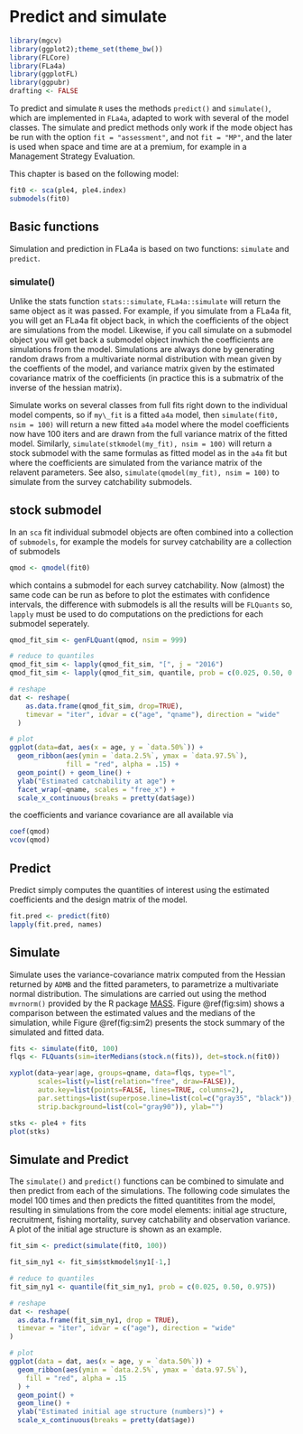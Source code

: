 # Predict and simulate \label{sec:predsim}


```r
library(mgcv)
library(ggplot2);theme_set(theme_bw())
library(FLCore)
library(FLa4a)
library(ggplotFL)
library(ggpubr)
drafting <- FALSE
```

To predict and simulate `R` uses the methods `predict()` and `simulate()`, which are implemented in `FLa4a`, adapted to work with several of the model classes.  The simulate and predict methods only work if the mode object has be run with the option `fit = "assessment"`, and not `fit = "MP"`, and the later is used when space and time are at a premium, for example in a Management Strategy Evaluation.

This chapter is based on the following model:
```r
fit0 <- sca(ple4, ple4.index)
submodels(fit0)
```

## Basic functions

Simulation and prediction in FLa4a is based on two functions: `simulate` and `predict`.

### simulate()

Unlike the stats function `stats::simulate`, `FLa4a::simulate` will return the same object as it was passed. For example, if you simulate from a FLa4a fit, you will get an FLa4a fit object back, in which the coefficients of the object are simulations from the model. Likewise, if you call simulate on a submodel object you will get back a submodel object inwhich the coefficients are simulations from the model. Simulations are always done by generating random draws from a multivariate normal distribution with mean given by the coeffients of the model, and variance matrix given by the estimated covariance matrix of the coefficients (in practice this is a submatrix of the inverse of the hessian matrix).

Simulate works on several classes from full fits right down to the individual model compents, so if `my\_fit` is a fitted `a4a` model, then `simulate(fit0, nsim = 100)` will return a new fitted `a4a` model where the model coefficients now have 100 iters and are drawn from the full variance matrix of the fitted model. Similarly, `simulate(stkmodel(my_fit), nsim = 100)` will return a stock submodel with the same formulas as fitted model as in the `a4a` fit but where the coefficients are simulated from the variance matrix of the relavent parameters.  See also, `simulate(qmodel(my_fit), nsim = 100)` to simulate from the survey catchability submodels.

## stock submodel

In an `sca` fit individual submodel objects are often combined into a collection of `submodels`, for example the models for survey catchability are a collection of submodels

```r
qmod <- qmodel(fit0)
```

which contains a submodel for each survey catchability. Now (almost) the same code can be run as before to plot the estimates with confidence intervals, the difference with submodels is all the results will be `FLQuants` so, `lapply` must be used to do computations on the predictions for each submodel seperately. 

```r
qmod_fit_sim <- genFLQuant(qmod, nsim = 999)

# reduce to quantiles
qmod_fit_sim <- lapply(qmod_fit_sim, "[", j = "2016")
qmod_fit_sim <- lapply(qmod_fit_sim, quantile, prob = c(0.025, 0.50, 0.975))

# reshape
dat <- reshape(
    as.data.frame(qmod_fit_sim, drop=TRUE), 
    timevar = "iter", idvar = c("age", "qname"), direction = "wide"  
  )

# plot
ggplot(data=dat, aes(x = age, y = `data.50%`)) +
  geom_ribbon(aes(ymin = `data.2.5%`, ymax = `data.97.5%`), 
              fill = "red", alpha = .15) +
  geom_point() + geom_line() +
  ylab("Estimated catchability at age") +
  facet_wrap(~qname, scales = "free_x") +
  scale_x_continuous(breaks = pretty(dat$age))
```

the coefficients and variance covariance are all available via

```r
coef(qmod)
vcov(qmod)
```

## Predict

Predict simply computes the quantities of interest using the estimated coefficients and the design matrix of the model.

```r
fit.pred <- predict(fit0)
lapply(fit.pred, names)
```

## Simulate

Simulate uses the variance-covariance matrix computed from the Hessian returned by `ADMB` and the fitted parameters, to parametrize a multivariate normal distribution. The simulations are carried out using the method `mvrnorm()` provided by the R package [MASS](http://cran.r-project.org/web/packages/MASS/). Figure \@ref(fig:sim) shows a comparison between the estimated values and the medians of the simulation, while Figure \@ref(fig:sim2) presents the stock summary of the simulated and fitted data.

```r
fits <- simulate(fit0, 100)
flqs <- FLQuants(sim=iterMedians(stock.n(fits)), det=stock.n(fit0))
```

```r
xyplot(data~year|age, groups=qname, data=flqs, type="l",
       scales=list(y=list(relation="free", draw=FALSE)),
       auto.key=list(points=FALSE, lines=TRUE, columns=2),
       par.settings=list(superpose.line=list(col=c("gray35", "black")),
       strip.background=list(col="gray90")), ylab="")
```

```r
stks <- ple4 + fits
plot(stks)
```

## Simulate and Predict

The `simulate()` and `predict()` functions can be combined to simulate and then predict from each of the simulations. The following code simulates the model 100 times and then predicts the fitted quantitites from the model, resulting in simulations from the core model elements: initial age structure, recruitment, fishing mortality, survey catchability and observation variance. A plot of the initial age structure is shown as an example.

```r
fit_sim <- predict(simulate(fit0, 100))
```

```r
fit_sim_ny1 <- fit_sim$stkmodel$ny1[-1,]

# reduce to quantiles
fit_sim_ny1 <- quantile(fit_sim_ny1, prob = c(0.025, 0.50, 0.975))

# reshape
dat <- reshape(
  as.data.frame(fit_sim_ny1, drop = TRUE),
  timevar = "iter", idvar = c("age"), direction = "wide"
)

# plot
ggplot(data = dat, aes(x = age, y = `data.50%`)) +
  geom_ribbon(aes(ymin = `data.2.5%`, ymax = `data.97.5%`),
    fill = "red", alpha = .15
  ) +
  geom_point() +
  geom_line() +
  ylab("Estimated initial age structure (numbers)") +
  scale_x_continuous(breaks = pretty(dat$age))
```
